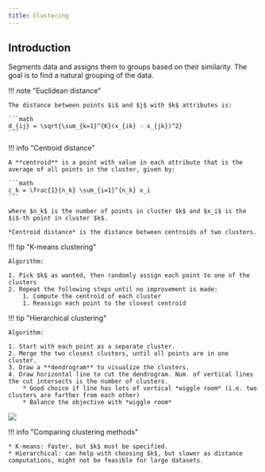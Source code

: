 ```yaml
---
title: Clustering
---
```


## Introduction

Segments data and assigns them to groups based on their similarity. The goal is to find a natural grouping of the data.

!!! note "Euclidean distance"
    
    The distance between points $i$ and $j$ with $k$ attributes is:

    ```math
    d_{ij} = \sqrt{\sum_{k=1}^{K}(x_{ik} - x_{jk})^2}
    ```

!!! info "Centroid distance"

    A **centroid** is a point with value in each attribute that is the average of all points in the cluster, given by:

    ```math
    c_k = \frac{1}{n_k} \sum_{i=1}^{n_k} x_i
    ```

    where $n_k$ is the number of points in cluster $k$ and $x_i$ is the $i$-th point in cluster $k$.

    *Centroid distance* is the distance between centroids of two clusters. 

!!! tip "K-means clustering"

    Algorithm:
    
    1. Pick $k$ as wanted, then randomly assign each point to one of the clusters
    2. Repeat the following steps until no improvement is made:
        1. Compute the centroid of each cluster
        1. Reassign each point to the closest centroid

!!! tip "Hierarchical clustering"

    Algorithm:
    
    1. Start with each point as a separate cluster.
    2. Merge the two closest clusters, until all points are in one cluster.
    3. Draw a **dendrogram** to visualize the clusters.
    4. Draw horizontal line to cut the dendrogram. Num. of vertical lines the cut intersects is the number of clusters.
        * Good choice if line has lots of vertical *wiggle room* (i.e. two clusters are farther from each other)
        * Balance the objective with *wiggle room*

![](../../../public/img/IIMT2641/dendrogram.png)

!!! info "Comparing clustering methods"
    
    * K-means: faster, but $k$ must be specified.
    * Hierarchical: can help with choosing $k$, but slower as distance computations, might not be feasible for large datasets.
